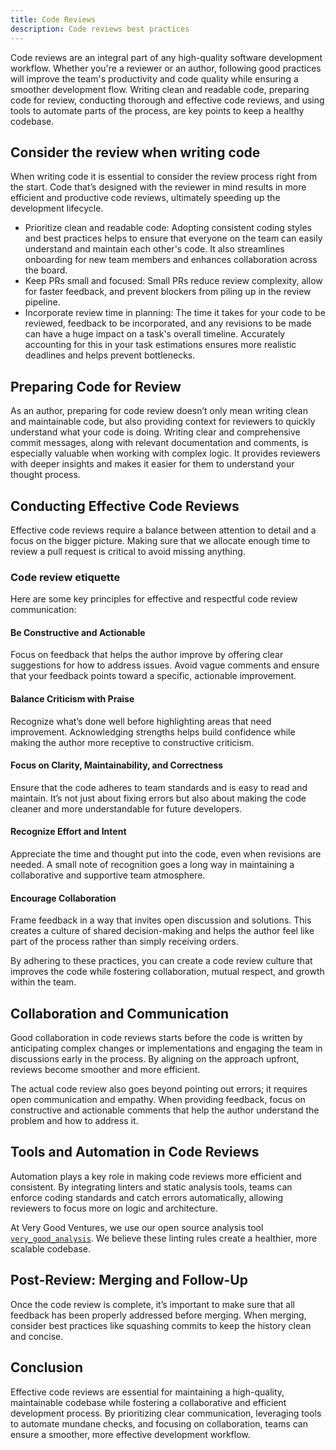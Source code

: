 ```yaml
---
title: Code Reviews
description: Code reviews best practices
---
```


Code reviews are an integral part of any high-quality software development workflow. Whether you're a reviewer or an author, following good practices will improve the team's productivity and code quality while ensuring a smoother development flow.
Writing clean and readable code, preparing code for review, conducting thorough and effective code reviews, and using tools to automate parts of the process, are key points to keep a healthy codebase.

## Consider the review when writing code

When writing code it is essential to consider the review process right from the start. Code that’s designed with the reviewer in mind results in more efficient and productive code reviews, ultimately speeding up the development lifecycle.

- Prioritize clean and readable code: Adopting consistent coding styles and best practices helps to ensure that everyone on the team can easily understand and maintain each other's code. It also streamlines onboarding for new team members and enhances collaboration across the board.
- Keep PRs small and focused: Small PRs reduce review complexity, allow for faster feedback, and prevent blockers from piling up in the review pipeline.
- Incorporate review time in planning: The time it takes for your code to be reviewed, feedback to be incorporated, and any revisions to be made can have a huge impact on a task's overall timeline. Accurately accounting for this in your task estimations ensures more realistic deadlines and helps prevent bottlenecks.

## Preparing Code for Review

As an author, preparing for code review doesn’t only mean writing clean and maintainable code, but also providing context for reviewers to quickly understand what your code is doing.
Writing clear and comprehensive commit messages, along with relevant documentation and comments, is especially valuable when working with complex logic. It provides reviewers with deeper insights and makes it easier for them to understand your thought process.

## Conducting Effective Code Reviews

Effective code reviews require a balance between attention to detail and a focus on the bigger picture. Making sure that we allocate enough time to review a pull request is critical to avoid missing anything.

### Code review etiquette

Here are some key principles for effective and respectful code review communication:

#### Be Constructive and Actionable

Focus on feedback that helps the author improve by offering clear suggestions for how to address issues. Avoid vague comments and ensure that your feedback points toward a specific, actionable improvement.

#### Balance Criticism with Praise

Recognize what’s done well before highlighting areas that need improvement. Acknowledging strengths helps build confidence while making the author more receptive to constructive criticism.

#### Focus on Clarity, Maintainability, and Correctness

Ensure that the code adheres to team standards and is easy to read and maintain. It’s not just about fixing errors but also about making the code cleaner and more understandable for future developers.

#### Recognize Effort and Intent

Appreciate the time and thought put into the code, even when revisions are needed. A small note of recognition goes a long way in maintaining a collaborative and supportive team atmosphere.

#### Encourage Collaboration

Frame feedback in a way that invites open discussion and solutions. This creates a culture of shared decision-making and helps the author feel like part of the process rather than simply receiving orders.

By adhering to these practices, you can create a code review culture that improves the code while fostering collaboration, mutual respect, and growth within the team.

## Collaboration and Communication

Good collaboration in code reviews starts before the code is written by anticipating complex changes or implementations and engaging the team in discussions early in the process. By aligning on the approach upfront, reviews become smoother and more efficient.

The actual code review also goes beyond pointing out errors; it requires open communication and empathy. When providing feedback, focus on constructive and actionable comments that help the author understand the problem and how to address it.

## Tools and Automation in Code Reviews

Automation plays a key role in making code reviews more efficient and consistent. By integrating linters and static analysis tools, teams can enforce coding standards and catch errors automatically, allowing reviewers to focus more on logic and architecture.

At Very Good Ventures, we use our open source analysis tool [`very_good_analysis`](https://github.com/VeryGoodOpenSource/very_good_analysis). We believe these linting rules create a healthier, more scalable codebase.

## Post-Review: Merging and Follow-Up

Once the code review is complete, it’s important to make sure that all feedback has been properly addressed before merging. When merging, consider best practices like squashing commits to keep the history clean and concise.

## Conclusion

Effective code reviews are essential for maintaining a high-quality, maintainable codebase while fostering a collaborative and efficient development process. By prioritizing clear communication, leveraging tools to automate mundane checks, and focusing on collaboration, teams can ensure a smoother, more effective development workflow.
